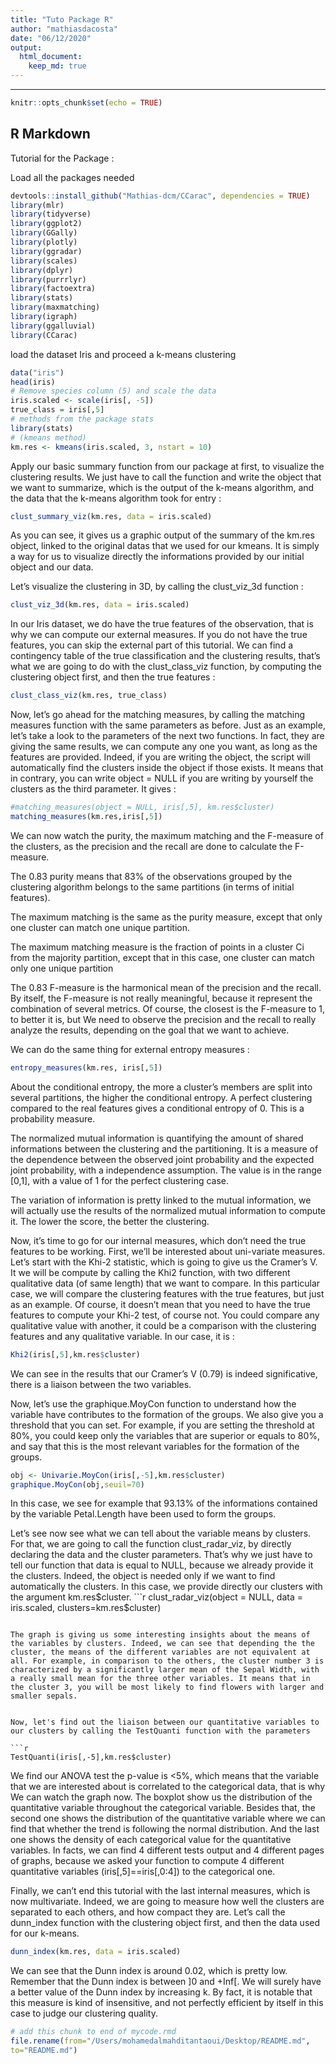 ```yaml
---
title: "Tuto Package R"
author: "mathiasdacosta"
date: "06/12/2020"
output: 
  html_document:
    keep_md: true
---
```

---

```r
knitr::opts_chunk$set(echo = TRUE)
```

## R Markdown

Tutorial for the Package :


Load all the packages needed

```r
devtools::install_github("Mathias-dcm/CCarac", dependencies = TRUE)
library(mlr)
library(tidyverse)
library(ggplot2)
library(GGally)
library(plotly)
library(ggradar)
library(scales)
library(dplyr)
library(purrrlyr)
library(factoextra)
library(stats)
library(maxmatching)
library(igraph)
library(ggalluvial)
library(CCarac)
```

load the dataset Iris and proceed a k-means clustering

```r

data("iris")
head(iris)
# Remove species column (5) and scale the data
iris.scaled <- scale(iris[, -5])
true_class = iris[,5]
# methods from the package stats
library(stats)
# (kmeans method)
km.res <- kmeans(iris.scaled, 3, nstart = 10)

```

Apply our basic summary function from our package at first, to visualize the clustering results. We just have to call the function and write the object that we want to summarize, which is the output of the k-means algorithm, and the data that the k-means algorithm took for entry :

```r
clust_summary_viz(km.res, data = iris.scaled)

```

As you can see, it gives us a graphic output of the summary of the km.res object, linked to the original datas that we used for our kmeans. It is simply a way for us to visualize directly the informations provided by our initial object and our data.

Let's visualize the clustering in 3D, by calling the clust_viz_3d function :


```r
clust_viz_3d(km.res, data = iris.scaled)

```



In our Iris dataset, we do have the true features of the observation, that is why we can compute our external measures. If you do not have the true features, you can skip the external part of this tutorial.
We can find a contingency table of the true classification and the clustering results, that's what we are going to do with the clust_class_viz function, by computing the clustering object first, and then the true features :


```r
clust_class_viz(km.res, true_class)
```


Now, let's go ahead for the matching measures, by calling the matching measures function with the same parameters as before. Just as an example, let's take a look to the parameters of the next two functions. In fact, they are giving the same results, we can compute any one you want, as long as the features are provided. Indeed, if you are writing the object, the script will automatically find the clusters inside the object if those exists. It means that in contrary, you can write object = NULL if you are writing by yourself the clusters as the third parameter. It gives :

```r
#matching_measures(object = NULL, iris[,5], km.res$cluster)
matching_measures(km.res,iris[,5])
```

We can now watch the purity, the maximum matching and the F-measure of the clusters, as the precision and the recall are done to calculate the F-measure. 

The 0.83 purity means that 83% of the observations grouped by the clustering algorithm belongs to the same partitions (in terms of initial features).

The maximum matching is the same as the purity measure, except that only one cluster can match one unique partition. 

The maximum matching measure is the fraction of points in a cluster Ci from the majority partition, except that in this case, one cluster can match only one unique partition


The 0.83 F-measure is the harmonical mean of the precision and the recall. By itself, the F-measure is not really meaningful, because it represent the combination of several metrics. Of course, the closest is the F-measure to 1, to better it is, but We need to observe the precision and the recall to really analyze the results, depending on the goal that we want to achieve.

 

We can do the same thing for external entropy measures :

```r
entropy_measures(km.res, iris[,5])
```

About the conditional entropy, the more a cluster's members are split into several partitions, the higher the conditional entropy. A perfect clustering compared to the real features gives a conditional entropy of 0. This is a probability measure.

The normalized mutual information is quantifying the amount of shared informations between the clustering and the partitioning. It is a measure of the dependence between the observed joint probability and the expected joint probability, with a independence assumption. The value is in the range [0,1], with a value of 1 for the perfect clustering case.


The variation of information is pretty linked to the mutual information, we will actually use the results of the normalized mutual information to compute it. The lower the score, the better the clustering.





Now, it's time to go for our internal measures, which don't need the true features to be working. First, we'll be interested about uni-variate measures. Let's start with the Khi-2 statistic, which is going to give us the Cramer's V. It we will be compute by calling the Khi2 function, with two different qualitative data (of same length) that we want to compare. In this particular case, we will compare the clustering features with the true features, but just as an example. Of course, it doesn't mean that you need to have the true features to compute your Khi-2 test, of course not. You could compare any qualitative value with another, it could be a comparison with the clustering features and any qualitative variable. In our case, it is :

```r
Khi2(iris[,5],km.res$cluster)
```

We can see in the results that our Cramer's V (0.79) is indeed significative, there is a liaison between the two variables.



Now, let's use the graphique.MoyCon function to understand how the variable have contributes to the formation of the groups. We also give you a threshold that you can set. For example, if you are setting the threshold at 80%, you could keep only the variables that are superior or equals to 80%, and say that this is the most relevant variables for the formation of the groups.

```r

obj <- Univarie.MoyCon(iris[,-5],km.res$cluster)
graphique.MoyCon(obj,seuil=70)
```

In this case, we see for example that 93.13% of the informations contained by the variable Petal.Length have been used to form the groups.



Let's see now see what we can tell about the variable means by clusters. For that, we are going to call the function clust_radar_viz, by directly declaring the data and the cluster parameters. That's why we just have to tell our function that data is equal to NULL, because we already provide it the clusters. Indeed, the object is needed only if we want to find automatically the clusters. In this case, we provide directly our clusters with the argument km.res$cluster. 
```r

clust_radar_viz(object = NULL, data = iris.scaled, clusters=km.res$cluster)

```

The graph is giving us some interesting insights about the means of the variables by clusters. Indeed, we can see that depending the the cluster, the means of the different variables are not equivalent at all. For example, in comparison to the others, the cluster number 3 is characterized by a significantly larger mean of the Sepal Width, with a really small mean for the three other variables. It means that in the cluster 3, you will be most likely to find flowers with larger and smaller sepals.


Now, let's find out the liaison between our quantitative variables to our clusters by calling the TestQuanti function with the parameters 

```r
TestQuanti(iris[,-5],km.res$cluster)

```

We find our ANOVA test the p-value is <5%, which means that the variable that we are interested about is correlated to the categorical data, that is why We can watch the graph now. The boxplot show us the distribution of the quantitative variable throughout the categorical variable. Besides that, the second one shows the distribution of the quantitative variable where we can find that whether the trend is following the normal distribution. And the last one shows the density of each categorical value for the quantitative variables. In facts, we can find 4 different tests output and 4 different pages of graphs, because we asked your function to compute 4 different quantitative variables (iris[,5]==iris[,0:4]) to the categorical one.


Finally, we can't end this tutorial with the last internal measures, which is now multivariate. Indeed, we are going to measure how well the clusters are separated to each others, and how compact they are. Let's call the dunn_index function with the clustering object first, and then the data used for our k-means. 

```r
dunn_index(km.res, data = iris.scaled)
```


We can see that the Dunn index is around 0.02, which is pretty low. Remember that the Dunn index is between ]0 and +Inf[. We will surely have a better value of the Dunn index by increasing k. By fact, it is notable that this measure is kind of insensitive, and not perfectly efficient by itself in this case to judge our clustering quality.

```r
# add this chunk to end of mycode.rmd
file.rename(from="/Users/mohamedalmahditantaoui/Desktop/README.md",
to="README.md")
```
